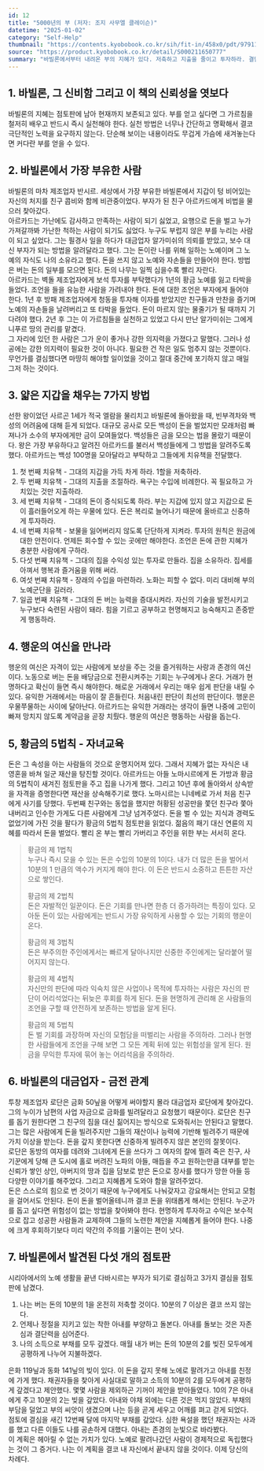 ```yaml
---
id: 12
title: "5000년의 부 (저자: 조지 사무엘 클레이슨)"
datetime: "2025-01-02"
category: "Self-Help"
thumbnail: "https://contents.kyobobook.co.kr/sih/fit-in/458x0/pdt/9791191769562.jpg"
source: "https://product.kyobobook.co.kr/detail/S000211650777"
summary: "바빌론에서부터 내려온 부의 지혜가 있다. 저축하고 지출을 줄이고 투자하라. 결단은 어떻게든 지키고 조언은 유능한 사람에게만 들으며 실력을 키워라."
---
```


## 1. 바빌론, 그 신비함 그리고 이 책의 신뢰성을 엿보다
바빌론의 지혜는 점토판에 남아 현재까지 보존되고 있다. 부를 얻고 싶다면 그 가르침을 철저히 배우고 반드시 즉시 실천해야 한다. 실천 방법은 너무나 간단하고 명확해서 결코 극단적인 노력을 요구하지 않는다. 단순해 보이는 내용이라도 무겁게 가슴에 새겨놓는다면 커다란 부를 얻을 수 있다. 

## 2. 바빌론에서 가장 부유한 사람
바빌론의 마차 제조업자 반시르. 세상에서 가장 부유한 바빌론에서 지갑이 텅 비어있는 자신의 처지를 친구 콥비와 함께 비관중이었다. 부자가 된 친구 아르카드에게 비법을 물으러 찾아갔다.  
아르카드는 가난에도 감사하고 만족하는 사람이 되기 싫었고, 요행으로 돈을 벌고 누가 가져갈까봐 가난한 척하는 사람이 되기도 싫었다. 누구도 부럽지 않은 부를 누리는 사람이 되고 싶었다. 그는 필경사 일을 하다가 대금업자 알가미쉬의 의뢰를 받았고, 보수 대신 부자가 되는 방법을 알려달라고 했다. 그는 돈이란 나를 위해 일하는 노예이며 그 노예의 자식도 나의 소유라고 했다. 돈을 쓰지 않고 노예와 자손들을 만들어야 한다. 방법은 버는 돈의 일부를 모으면 된다. 돈의 나무는 일찍 심을수록 빨리 자란다.  
아르카드는 벽돌 제조업자에게 보석 투자를 부탁했다가 1년의 황금 노예를 잃고 타박을 들었다. 조언을 들을 유능한 사람을 가려내야 한다. 돈에 대한 조언은 부자에게 들어야 한다. 1년 후 방패 제조업자에게 청동을 투자해 이자를 받았지만 친구들과 만찬을 즐기며 노예의 자손들을 날려버리고 또 타박을 들었다. 돈이 마르지 않는 물줄기가 될 때까지 기다려야 했다. 2년 후 그는 이 가르침들을 실천하고 있었고 다시 만난 알가미쉬는 그에게 니푸르 땅의 관리를 맡겼다.  
그 자리에 있던 한 사람은 그가 운이 좋거나 강한 의지력을 가졌다고 말했다. 그러나 성공에는 강한 의지력이 필요한 것이 아니다. 필요한 건 작은 일도 멈추지 않는 것뿐이다. 무언가를 결심했다면 마땅히 해야할 일이었을 것이고 절대 중간에 포기하지 않고 매일 그저 하는 것이다.

## 3. 얇은 지갑을 채우는 7가지 방법
선한 왕이었던 사르곤 1세가 적국 엘람을 물리치고 바빌론에 돌아왔을 때, 빈부격차와 백성의 어려움에 대해 듣게 되었다. 대규모 공사로 모든 백성이 돈을 벌었지만 모래처럼 빠져나가 소수의 부자에게만 금이 모여들었다. 백성들은 금을 모으는 법을 몰랐기 때문이다. 왕은 가장 부유하다고 알려진 아르카드를 불러서 백성들에게 그 방법을 알려주도록 했다. 아르카드는 백성 100명을 모아달라고 부탁하고 그들에게 치유책을 전달했다.  
1. 첫 번째 치유책 - 그대의 지갑을 가득 차게 하라. 1할을 저축하라.
2. 두 번째 치유책 - 그대의 지출을 조절하라. 욕구는 수입에 비례한다. 꼭 필요하고 가치있는 것만 지출하라.
3. 세 번째 치유책 - 그대의 돈이 증식되도록 하라. 부는 지갑에 있지 않고 지갑으로 돈이 흘러들어오게 하는 우물에 있다. 돈은 복리로 늘어나기 때문에 올바르고 신중하게 투자하라.
4. 네 번째 치유책 - 보물을 잃어버리지 않도록 단단하게 지켜라. 투자의 원칙은 원금에 대한 안전이다. 언제든 회수할 수 있는 곳에만 해야한다. 조언은 돈에 관한 지혜가 충분한 사람에게 구하라.
5. 다섯 번째 치유책 - 그대의 집을 수익성 있는 투자로 만들라. 집을 소유하라. 집세를 아껴서 행복과 즐거움을 위해 써라.
6. 여섯 번째 치유책 - 장래의 수입을 마련하라. 노화는 피할 수 없다. 미리 대비해 부의 노예군단을 길러라.
7. 일곱 번째 치유책 - 그대의 돈 버는 능력을 증대시켜라. 자신의 기술을 발전시키고 누구보다 숙련된 사람이 돼라. 힘을 기르고 공부하고 현명해지고 능숙해지고 존중받게 행동하라. 

## 4. 행운의 여신을 만나라
행운의 여신은 자격이 있는 사람에게 보상을 주는 것을 즐거워하는 사랑과 존경의 여신이다. 노동으로 버는 돈을 배당금으로 전환시켜주는 기회는 누구에게나 온다. 거래가 현명하다고 확신이 들면 즉시 해야한다. 해로운 거래에서 우리는 매우 쉽게 판단을 내릴 수 있다. 유익한 거래에서는 마음이 잘 흔들린다. 처음내린 판단이 최선의 판단이다. 행운은 우물쭈물하는 사이에 달아난다. 아르카드는 유익한 거래라는 생각이 들면 나중에 고민이 빠져 망치지 않도록 계약금을 곧장 치뤘다. 행운의 여신은 행동하는 사람을 돕는다. 

## 5, 황금의 5법칙 - 자녀교육
돈은 그 속성을 아는 사람들의 것으로 운명지어져 있다. 그래서 지혜가 없는 자식은 내 영혼을 바쳐 일군 재산을 탕진할 것이다. 아르카드는 아들 노마시르에게 돈 가방과 황금의 5법칙이 새겨진 점토판을 주고 집을 나가게 했다. 그리고 10년 후에 돌아와서 상속받을 자격을 증명한다면 재산을 상속해주기로 했다. 노마시르는 니네베로 가서 처음 친구에게 사기를 당했다. 두번째 친구와는 동업을 했지만 허황된 성공만을 쫓던 친구라 쫓아내버리고 인수한 가게도 다른 사람에게 그냥 넘겨주었다. 돈을 벌 수 있는 지식과 경력도 없었기에 가진 것을 팔다가 황금의 5법칙 점토판을 읽었다. 젊음의 패기 대신 연륜의 지혜를 따라서 돈을 벌었다. 빨리 온 부는 빨리 가버리고 주인을 위한 부는 서서히 온다.

>황금의 제 1법칙  
>누구나 즉시 모을 수 있는 돈은 수입의 10분의 1이다. 내가 더 많은 돈을 벌어서 10분의 1 만큼의 액수가 커지게 해야 한다. 이 돈은 반드시 소중하고 튼튼한 자산으로 쌓인다.  
>
>황금의 제 2법칙  
>돈은 자발적인 일꾼이다. 돈은 기회를 만나면 한층 더 증가하려는 특징이 있다. 모아둔 돈이 있는 사람에게는 반드시 가장 유익하게 사용할 수 있는 기회의 행운이 온다.
>
>황금의 제 3법칙  
>돈은 부주의한 주인에게서는 빠르게 달아나지만 신중한 주인에게는 달라붙어 떨어지지 않는다.
>
>황금의 제 4법칙  
>자신만의 판단에 따라 익숙치 않은 사업이나 목적에 투자하는 사람은 자신의 판단이 어리석었다는 뒤늦은 후회를 하게 된다. 돈을 현명하게 관리해 온 사람들의 조언을 구할 때 안전하게 보존하는 방법을 알게 된다.
>
>황금의 제 5법칙  
>돈 벌 기회를 과장하며 자신의 모험담을 떠벌리는 사람을 주의하라. 그러나 현명한 사람들에게 조언을 구해 보면 그 모든 계획 뒤에 있는 위험성을 알게 된다. 원금을 무익한 투자에 묶어 놓는 어리석음을 주의하라.

## 6. 바빌론의 대금업자 - 금전 관계
투창 제조업자 로단은 금화 50닢을 어떻게 써야할지 몰라 대금업자 로단에게 찾아갔다. 그의 누이가 남편의 사업 자금으로 금화를 빌려달라고 요청했기 때문이다. 로단은 친구를 돕기 원한다면 그 친구의 짐을 대신 짊어지는 방식으로 도와줘서는 안된다고 말했다. 그는 많은 사람에게 돈을 빌려주지만 그들의 재산이나 능력에 기반해 빌려주기 때문에 가치 이상을 받는다. 돈을 갚지 못한다면 신중하게 빌려주지 않은 본인의 잘못이다.  
로단은 동방의 여자를 데려와 그녀에게 돈을 쓰다가 그 여자의 칼에 찔려 죽은 친구, 사기꾼에게 당해 큰 도시에 홀로 버려진 노파의 아들, 매듭을 주고 원하는만큼 대부를 받는 신뢰가 쌓인 상인, 아버지의 땅과 집을 담보로 받은 돈으로 장사를 했다가 망한 아들 등 다양한 이야기를 해주었다. 그리고 지혜롭게 도와야 함을 알려주었다.  
돈은 스스로의 힘으로 번 것이기 때문에 누구에게도 나눠갖자고 강요해서는 안되고 모험을 걸어서도 안된다. 돈이 돈을 벌어올테니까 결코 돈을 위태롭게 해서는 안된다. 누군가를 돕고 싶다면 위험성이 없는 방법을 찾아봐야 한다. 현명하게 투자하고 수익은 보수적으로 잡고 성공한 사람들과 교제하여 그들의 노련한 제안을 지혜롭게 들어야 한다. 나중에 크게 후회하기보다 미리 약간의 주의를 기울이는 편이 낫다.

## 7. 바빌론에서 발견된 다섯 개의 점토판
시리아에서의 노예 생활을 끝낸 다바시르는 부자가 되기로 결심하고 3가지 결심을 점토판에 남겼다.
1. 나는 버는 돈의 10분의 1을 온전히 저축할 것이다. 10분의 7 이상은 결코 쓰지 않는다.
2. 언제나 정절을 지키고 있는 착한 아내를 부양하고 돌본다. 아내를 돌보는 것은 자존심과 결단력을 심어준다.
3. 나의 소득으로 부채를 모두 갚겠다. 매월 내가 버는 돈의 10분의 2를 빚진 모두에게 공평하게 나누어 지불하겠다.

은화 119닢과 동화 141닢의 빚이 있다. 이 돈을 갚지 못해 노에로 팔려가고 아내를 친정에 가게 했다. 채권자들을 찾아게 사실대로 말하고 소득의 10분의 2를 모두에게 공평하게 갚겠다고 제안했다. 몇몇 사람을 제외하곤 기꺼이 제안을 받아들였다. 10의 7은 아내에게 주고 10분의 2는 빚을 갚았다. 아내와 야채 외에는 다른 것은 먹지 않았다. 부채의 부담을 덜었고 부의 씨앗이 생겼으며 나는 등을 곧게 세우고 어깨를 펴고 걷게 되었다.  
점토에 결심을 새긴 12번째 달에 마지막 부채를 갚았다. 심한 욕설을 했던 채권자는 사과를 했고 다른 이들도 나를 공손하게 대했다. 아내는 존경의 눈빛으로 바라봤다.  
이 계획은 헤아릴 수 없는 가치가 있다. 노예로 팔려나갔던 사람이 경제적으로 독립했다는 것이 그 증거다. 나는 이 계획을 결코 내 자신에서 끝내지 않을 것이다. 이제 당신의 차례다.